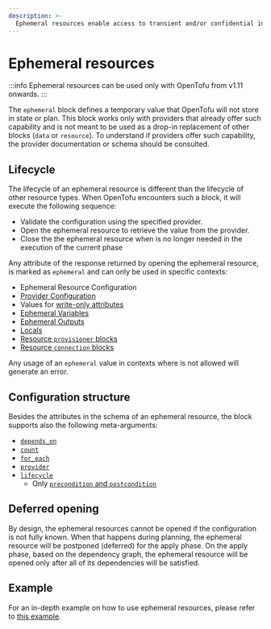 ```yaml
---
description: >-
  Ephemeral resources enable access to transient and/or confidential information.
---
```


# Ephemeral resources

:::info
Ephemeral resources can be used only with OpenTofu from v1.11 onwards.
:::

The `ephemeral` block defines a temporary value that OpenTofu will not store in state or plan.
This block works only with providers that already offer such capability and is not meant to be used
as a drop-in replacement of other blocks (`data` or `resource`). To understand if providers offer
such capability, the provider documentation or schema should be consulted.

## Lifecycle
The lifecycle of an ephemeral resource is different than the lifecycle of other resource types.
When OpenTofu encounters such a block, it will execute the following sequence:
* Validate the configuration using the specified provider.
* Open the ephemeral resource to retrieve the value from the provider.
* Close the the ephemeral resource when is no longer needed in the execution of the current phase

Any attribute of the response returned by opening the ephemeral resource, is marked as `ephemeral` and can only be used in specific contexts:
* Ephemeral Resource Configuration
* [Provider Configuration](../providers/configuration.mdx)
* Values for [write-only attributes](./write-only-attributes.mdx)
* [Ephemeral Variables](../values/variables.mdx#ephemerality)
* [Ephemeral Outputs](../values/outputs.mdx#ephemerality)
* [Locals](../values/locals.mdx#ephemerality)
* [Resource `provisioner` blocks](../resources/provisioners/syntax.mdx#suppressing-provisioner-logs-in-cli-output)
* [Resource `connection` blocks](../resources/provisioners/connection.mdx#ephemeral-usage)

Any usage of an `ephemeral` value in contexts where is not allowed will generate an error.

## Configuration structure
Besides the attributes in the schema of an ephemeral resource, the block supports also the following meta-arguments:
* [`depends_on`](../../language/meta-arguments/depends_on.mdx)
* [`count`](../../language/meta-arguments/count.mdx)
* [`for_each`](../../language/meta-arguments/for_each.mdx)
* [`provider`](../../language/meta-arguments/resource-provider.mdx)
* [`lifecycle`](../../language/meta-arguments/lifecycle.mdx)
  * Only [`precondition` and `postcondition`](../../language/expressions/custom-conditions.mdx#preconditions-and-postconditions)

## Deferred opening
By design, the ephemeral resources cannot be opened if the configuration is not fully known.
When that happens during planning, the ephemeral resource will be postponed (deferred) for the apply phase.
On the apply phase, based on the dependency graph, the ephemeral resource will be opened only
after all of its dependencies will be satisfied.

## Example
For an in-depth example on how to use ephemeral resources, please refer to [this example](./index.mdx#usage-example).
